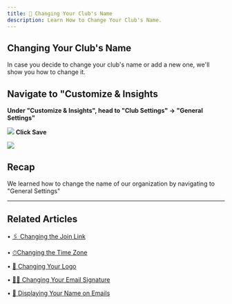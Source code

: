 ```yaml
---
title: 📝 Changing Your Club's Name
description: Learn How to Change Your Club's Name.
---
```

Changing Your Club's Name
---------------------------------

In case you decide to change your club's name or add a new one, we'll show you how to change it.

Navigate to "Customize & Insights
---------------------------------

**Under "Customize & Insights", head to "Club Settings" -> "General Settings"**

![](/images/club1.png)
**Click Save**

![](/images/club2.png)

Recap
-----

We learned how to change the name of our organization by navigating to "General Settings"

* * *

## Related Articles

• [🖇 Changing the Join Link](/branding-best-practices/changing-join-link)

• [⏱Changing the Time Zone](/admin-faq/time-zone)

• [📸 Changing Your Logo](/branding-best-practices/changing-your-logo)

• [✍🏽 Changing Your Email Signature](/branding-best-practices/changing-email-signature)

• [🌁 Displaying Your Name on Emails](/branding-best-practices/displaying-name-on-emails)

